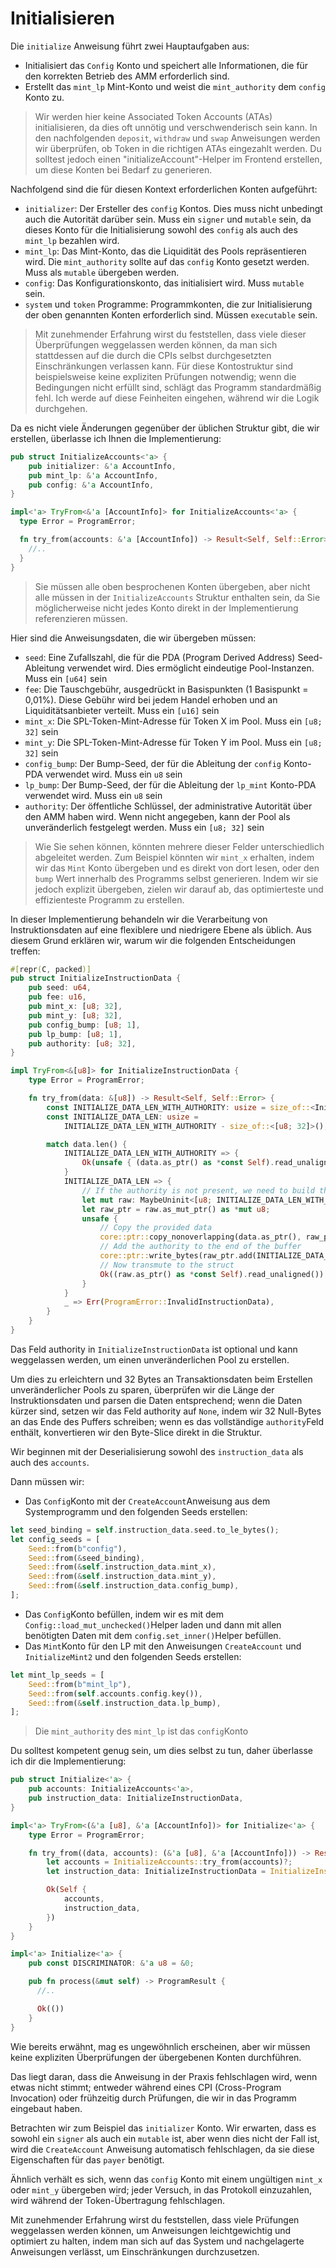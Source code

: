 # Initialisieren

Die `initialize` Anweisung führt zwei Hauptaufgaben aus:
- Initialisiert das `Config` Konto und speichert alle Informationen, die für den korrekten Betrieb des AMM erforderlich sind.
- Erstellt das `mint_lp` Mint-Konto und weist die `mint_authority` dem `config` Konto zu.

> Wir werden hier keine Associated Token Accounts (ATAs) initialisieren, da dies oft unnötig und verschwenderisch sein kann. In den nachfolgenden `deposit`, `withdraw` und `swap` Anweisungen werden wir überprüfen, ob Token in die richtigen ATAs eingezahlt werden. Du solltest jedoch einen "initializeAccount"-Helper im Frontend erstellen, um diese Konten bei Bedarf zu generieren.

<ArticleSection name="Erforderliche Konten" id="required-accounts" level="h2" />

Nachfolgend sind die für diesen Kontext erforderlichen Konten aufgeführt:
- `initializer`: Der Ersteller des `config` Kontos. Dies muss nicht unbedingt auch die Autorität darüber sein. Muss ein `signer` und `mutable` sein, da dieses Konto für die Initialisierung sowohl des `config` als auch des `mint_lp` bezahlen wird.
- `mint_lp`: Das Mint-Konto, das die Liquidität des Pools repräsentieren wird. Die `mint_authority` sollte auf das `config` Konto gesetzt werden. Muss als `mutable` übergeben werden.
- `config`: Das Konfigurationskonto, das initialisiert wird. Muss `mutable` sein.
- `system` und `token` Programme: Programmkonten, die zur Initialisierung der oben genannten Konten erforderlich sind. Müssen `executable` sein.

> Mit zunehmender Erfahrung wirst du feststellen, dass viele dieser Überprüfungen weggelassen werden können, da man sich stattdessen auf die durch die CPIs selbst durchgesetzten Einschränkungen verlassen kann. Für diese Kontostruktur sind beispielsweise keine expliziten Prüfungen notwendig; wenn die Bedingungen nicht erfüllt sind, schlägt das Programm standardmäßig fehl. Ich werde auf diese Feinheiten eingehen, während wir die Logik durchgehen.

Da es nicht viele Änderungen gegenüber der üblichen Struktur gibt, die wir erstellen, überlasse ich Ihnen die Implementierung:

```rust
pub struct InitializeAccounts<'a> {
    pub initializer: &'a AccountInfo,
    pub mint_lp: &'a AccountInfo,
    pub config: &'a AccountInfo,
}

impl<'a> TryFrom<&'a [AccountInfo]> for InitializeAccounts<'a> {
  type Error = ProgramError;

  fn try_from(accounts: &'a [AccountInfo]) -> Result<Self, Self::Error> {
    //..
  }
}
```

> Sie müssen alle oben besprochenen Konten übergeben, aber nicht alle müssen in der `InitializeAccounts` Struktur enthalten sein, da Sie möglicherweise nicht jedes Konto direkt in der Implementierung referenzieren müssen.

<ArticleSection name="Instruction Data" id="instruction-data" level="h2" />

Hier sind die Anweisungsdaten, die wir übergeben müssen:
- `seed`: Eine Zufallszahl, die für die PDA (Program Derived Address) Seed-Ableitung verwendet wird. Dies ermöglicht eindeutige Pool-Instanzen. Muss ein `[u64]` sein
- `fee`: Die Tauschgebühr, ausgedrückt in Basispunkten (1 Basispunkt = 0,01%). Diese Gebühr wird bei jedem Handel erhoben und an Liquiditätsanbieter verteilt. Muss ein `[u16]` sein
- `mint_x`: Die SPL-Token-Mint-Adresse für Token X im Pool. Muss ein `[u8; 32]` sein
- `mint_y`: Die SPL-Token-Mint-Adresse für Token Y im Pool. Muss ein `[u8; 32]` sein
- `config_bump`: Der Bump-Seed, der für die Ableitung der `config` Konto-PDA verwendet wird. Muss ein `u8` sein
- `lp_bump`: Der Bump-Seed, der für die Ableitung der `lp_mint` Konto-PDA verwendet wird. Muss ein `u8` sein
- `authority`: Der öffentliche Schlüssel, der administrative Autorität über den AMM haben wird. Wenn nicht angegeben, kann der Pool als unveränderlich festgelegt werden. Muss ein `[u8; 32]` sein

> Wie Sie sehen können, könnten mehrere dieser Felder unterschiedlich abgeleitet werden. Zum Beispiel könnten wir `mint_x` erhalten, indem wir das `Mint` Konto übergeben und es direkt von dort lesen, oder den `bump` Wert innerhalb des Programms selbst generieren. Indem wir sie jedoch explizit übergeben, zielen wir darauf ab, das optimierteste und effizienteste Programm zu erstellen.

In dieser Implementierung behandeln wir die Verarbeitung von Instruktionsdaten auf eine flexiblere und niedrigere Ebene als üblich. Aus diesem Grund erklären wir, warum wir die folgenden Entscheidungen treffen:

```rust
#[repr(C, packed)]
pub struct InitializeInstructionData {
    pub seed: u64,
    pub fee: u16,
    pub mint_x: [u8; 32],
    pub mint_y: [u8; 32],
    pub config_bump: [u8; 1],
    pub lp_bump: [u8; 1],
    pub authority: [u8; 32],
}

impl TryFrom<&[u8]> for InitializeInstructionData {
    type Error = ProgramError;

    fn try_from(data: &[u8]) -> Result<Self, Self::Error> {
        const INITIALIZE_DATA_LEN_WITH_AUTHORITY: usize = size_of::<InitializeInstructionData>();
        const INITIALIZE_DATA_LEN: usize =
            INITIALIZE_DATA_LEN_WITH_AUTHORITY - size_of::<[u8; 32]>();

        match data.len() {
            INITIALIZE_DATA_LEN_WITH_AUTHORITY => {
                Ok(unsafe { (data.as_ptr() as *const Self).read_unaligned() })
            }
            INITIALIZE_DATA_LEN => {
                // If the authority is not present, we need to build the buffer and add it at the end before transmuting to the struct
                let mut raw: MaybeUninit<[u8; INITIALIZE_DATA_LEN_WITH_AUTHORITY]> = MaybeUninit::uninit();
                let raw_ptr = raw.as_mut_ptr() as *mut u8;
                unsafe {
                    // Copy the provided data
                    core::ptr::copy_nonoverlapping(data.as_ptr(), raw_ptr, INITIALIZE_DATA_LEN);
                    // Add the authority to the end of the buffer
                    core::ptr::write_bytes(raw_ptr.add(INITIALIZE_DATA_LEN), 0, 32);
                    // Now transmute to the struct
                    Ok((raw.as_ptr() as *const Self).read_unaligned())
                }
            }
            _ => Err(ProgramError::InvalidInstructionData),
        }
    }
}
```

Das Feld authority in `InitializeInstructionData` ist optional und kann weggelassen werden, um einen unveränderlichen Pool zu erstellen.

Um dies zu erleichtern und 32 Bytes an Transaktionsdaten beim Erstellen unveränderlicher Pools zu sparen, überprüfen wir die Länge der Instruktionsdaten und parsen die Daten entsprechend; wenn die Daten kürzer sind, setzen wir das Feld authority auf `None`, indem wir 32 Null-Bytes an das Ende des Puffers schreiben; wenn es das vollständige `authority`Feld enthält, konvertieren wir den Byte-Slice direkt in die Struktur.

<ArticleSection name="Instruction Logic" id="instruction-logic" level="h2" />

Wir beginnen mit der Deserialisierung sowohl des `instruction_data` als auch des `accounts`.

Dann müssen wir:
- Das `Config`Konto mit der `CreateAccount`Anweisung aus dem Systemprogramm und den folgenden Seeds erstellen:

```rust
let seed_binding = self.instruction_data.seed.to_le_bytes();
let config_seeds = [
    Seed::from(b"config"),
    Seed::from(&seed_binding),
    Seed::from(&self.instruction_data.mint_x),
    Seed::from(&self.instruction_data.mint_y),
    Seed::from(&self.instruction_data.config_bump),
];
```

- Das `Config`Konto befüllen, indem wir es mit dem `Config::load_mut_unchecked()`Helper laden und dann mit allen benötigten Daten mit dem `config.set_inner()`Helper befüllen.
- Das `Mint`Konto für den LP mit den Anweisungen `CreateAccount` und `InitializeMint2` und den folgenden Seeds erstellen:

```rust
let mint_lp_seeds = [
    Seed::from(b"mint_lp"),
    Seed::from(self.accounts.config.key()),
    Seed::from(&self.instruction_data.lp_bump),
];
```

> Die `mint_authority` des `mint_lp` ist das `config`Konto

Du solltest kompetent genug sein, um dies selbst zu tun, daher überlasse ich dir die Implementierung:

```rust
pub struct Initialize<'a> {
    pub accounts: InitializeAccounts<'a>,
    pub instruction_data: InitializeInstructionData,
}

impl<'a> TryFrom<(&'a [u8], &'a [AccountInfo])> for Initialize<'a> {
    type Error = ProgramError;

    fn try_from((data, accounts): (&'a [u8], &'a [AccountInfo])) -> Result<Self, Self::Error> {
        let accounts = InitializeAccounts::try_from(accounts)?;
        let instruction_data: InitializeInstructionData = InitializeInstructionData::try_from(data)?;

        Ok(Self {
            accounts,
            instruction_data,
        })
    }
}

impl<'a> Initialize<'a> {
    pub const DISCRIMINATOR: &'a u8 = &0;

    pub fn process(&mut self) -> ProgramResult {
      //..

      Ok(())
    }
}
```

<ArticleSection name="Security" id="security" level="h2" />

Wie bereits erwähnt, mag es ungewöhnlich erscheinen, aber wir müssen keine expliziten Überprüfungen der übergebenen Konten durchführen.

Das liegt daran, dass die Anweisung in der Praxis fehlschlagen wird, wenn etwas nicht stimmt; entweder während eines CPI (Cross-Program Invocation) oder frühzeitig durch Prüfungen, die wir in das Programm eingebaut haben.

Betrachten wir zum Beispiel das `initializer` Konto. Wir erwarten, dass es sowohl ein `signer` als auch ein `mutable` ist, aber wenn dies nicht der Fall ist, wird die `CreateAccount` Anweisung automatisch fehlschlagen, da sie diese Eigenschaften für das `payer` benötigt.

Ähnlich verhält es sich, wenn das `config` Konto mit einem ungültigen `mint_x` oder `mint_y` übergeben wird; jeder Versuch, in das Protokoll einzuzahlen, wird während der Token-Übertragung fehlschlagen.

Mit zunehmender Erfahrung wirst du feststellen, dass viele Prüfungen weggelassen werden können, um Anweisungen leichtgewichtig und optimiert zu halten, indem man sich auf das System und nachgelagerte Anweisungen verlässt, um Einschränkungen durchzusetzen.
